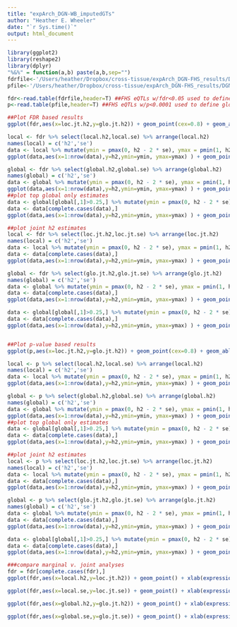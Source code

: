 ```yaml
---
title: "expArch_DGN-WB_imputedGTs"
author: "Heather E. Wheeler"
date: "`r Sys.time()`"
output: html_document
---
```



```r
library(ggplot2)
library(reshape2)
library(dplyr)
"%&%" = function(a,b) paste(a,b,sep="")
fdrfile<-'/Users/heather/Dropbox/cross-tissue/expArch_DGN-FHS_results/DGN-WB.h2.all.models_FHSfdr0.05.all.Chr1-22.2015-03-11.txt'
pfile<-'/Users/heather/Dropbox/cross-tissue/expArch_DGN-FHS_results/DGN-WB.h2.all.models_FHSp0.0001.all.Chr1-22.2015-03-11.txt'

fdr<-read.table(fdrfile,header=T) ##FHS eQTLs w/fdr<0.05 used to define global GRM
p<-read.table(pfile,header=T) ##FHS eQTLs w/p<0.0001 used to define global GRM

##Plot FDR based results
ggplot(fdr,aes(x=loc.jt.h2,y=glo.jt.h2)) + geom_point(cex=0.8) + geom_abline(intercept=1, slope=-1,color='red') + xlab(expression("Local (within 1Mb) h"^2)) + ylab(expression("Global (FHS eQTLs fdr < 0.05) h"^2)) + coord_cartesian(ylim=c(0,1),xlim=c(0,1)) + ggtitle("DGN-WB Joint Heritability")

local <- fdr %>% select(local.h2,local.se) %>% arrange(local.h2) 
names(local) = c('h2','se')
data <- local %>% mutate(ymin = pmax(0, h2 - 2 * se), ymax = pmin(1, h2 + 2 * se) )
ggplot(data,aes(x=1:nrow(data),y=h2,ymin=ymin, ymax=ymax) ) + geom_pointrange(col='gray')+geom_point()+ggtitle('DGN-WB Only Local (w/in 1 Mb) Heritability')

global <- fdr %>% select(global.h2,global.se) %>% arrange(global.h2) 
names(global) = c('h2','se')
data <- global %>% mutate(ymin = pmax(0, h2 - 2 * se), ymax = pmin(1, h2 + 2 * se) )
ggplot(data,aes(x=1:nrow(data),y=h2,ymin=ymin, ymax=ymax) ) + geom_pointrange(col='gray')+geom_point()+ggtitle('DGN-WB Only Global (FHS eQTLs fdr < 0.05) Heritability')
##plot top global only estimates
data <- global[global[,1]>0.25,] %>% mutate(ymin = pmax(0, h2 - 2 * se), ymax = pmin(1, h2 + 2 * se) )
data <- data[complete.cases(data),]
ggplot(data,aes(x=1:nrow(data),y=h2,ymin=ymin, ymax=ymax) ) + geom_pointrange(col='gray')+geom_point()+ggtitle('DGN-WB Only Global (FHS eQTLs fdr < 0.05) Heritability > 0.25')

##plot joint h2 estimates
local <- fdr %>% select(loc.jt.h2,loc.jt.se) %>% arrange(loc.jt.h2) 
names(local) = c('h2','se')
data <- local %>% mutate(ymin = pmax(0, h2 - 2 * se), ymax = pmin(1, h2 + 2 * se) )
data <- data[complete.cases(data),]
ggplot(data,aes(x=1:nrow(data),y=h2,ymin=ymin, ymax=ymax) ) + geom_pointrange(col='gray')+geom_point()+ggtitle('DGN-WB Joint Local (w/in 1 Mb) Heritability')

global <- fdr %>% select(glo.jt.h2,glo.jt.se) %>% arrange(glo.jt.h2) 
names(global) = c('h2','se')
data <- global %>% mutate(ymin = pmax(0, h2 - 2 * se), ymax = pmin(1, h2 + 2 * se) )
data <- data[complete.cases(data),]
ggplot(data,aes(x=1:nrow(data),y=h2,ymin=ymin, ymax=ymax) ) + geom_pointrange(col='gray')+geom_point()+ggtitle('DGN-WB Joint Global (FHS eQTLs fdr < 0.05) Heritability')

data <- global[global[,1]>0.25,] %>% mutate(ymin = pmax(0, h2 - 2 * se), ymax = pmin(1, h2 + 2 * se) )
data <- data[complete.cases(data),]
ggplot(data,aes(x=1:nrow(data),y=h2,ymin=ymin, ymax=ymax) ) + geom_pointrange(col='gray')+geom_point()+ggtitle('DGN-WB Joint Global (FHS eQTLs fdr < 0.05) Heritability > 0.25')


##Plot p-value based results
ggplot(p,aes(x=loc.jt.h2,y=glo.jt.h2)) + geom_point(cex=0.8) + geom_abline(intercept=1, slope=-1,color='red') + xlab(expression("Local (within 1Mb) h"^2)) + ylab(expression("Global (FHS eQTLs p < 0.0001) h"^2)) + coord_cartesian(ylim=c(0,1),xlim=c(0,1)) + ggtitle("DGN-WB Joint Heritability")

local <- p %>% select(local.h2,local.se) %>% arrange(local.h2) 
names(local) = c('h2','se')
data <- local %>% mutate(ymin = pmax(0, h2 - 2 * se), ymax = pmin(1, h2 + 2 * se) )
ggplot(data,aes(x=1:nrow(data),y=h2,ymin=ymin, ymax=ymax) ) + geom_pointrange(col='gray')+geom_point()+ggtitle('DGN-WB Only Local (w/in 1 Mb) Heritability')

global <- p %>% select(global.h2,global.se) %>% arrange(global.h2) 
names(global) = c('h2','se')
data <- global %>% mutate(ymin = pmax(0, h2 - 2 * se), ymax = pmin(1, h2 + 2 * se) )
ggplot(data,aes(x=1:nrow(data),y=h2,ymin=ymin, ymax=ymax) ) + geom_pointrange(col='gray')+geom_point()+ggtitle('DGN-WB Only Global (FHS eQTLs p < 0.0001) Heritability')
##plot top global only estimates
data <- global[global[,1]>0.25,] %>% mutate(ymin = pmax(0, h2 - 2 * se), ymax = pmin(1, h2 + 2 * se) )
data <- data[complete.cases(data),]
ggplot(data,aes(x=1:nrow(data),y=h2,ymin=ymin, ymax=ymax) ) + geom_pointrange(col='gray')+geom_point()+ggtitle('DGN-WB Only Global (FHS eQTLs p < 0.0001) Heritability > 0.25')

##plot joint h2 estimates
local <- p %>% select(loc.jt.h2,loc.jt.se) %>% arrange(loc.jt.h2) 
names(local) = c('h2','se')
data <- local %>% mutate(ymin = pmax(0, h2 - 2 * se), ymax = pmin(1, h2 + 2 * se) )
data <- data[complete.cases(data),]
ggplot(data,aes(x=1:nrow(data),y=h2,ymin=ymin, ymax=ymax) ) + geom_pointrange(col='gray')+geom_point()+ggtitle('DGN-WB Joint Local (w/in 1 Mb) Heritability')

global <- p %>% select(glo.jt.h2,glo.jt.se) %>% arrange(glo.jt.h2) 
names(global) = c('h2','se')
data <- global %>% mutate(ymin = pmax(0, h2 - 2 * se), ymax = pmin(1, h2 + 2 * se) )
data <- data[complete.cases(data),]
ggplot(data,aes(x=1:nrow(data),y=h2,ymin=ymin, ymax=ymax) ) + geom_pointrange(col='gray')+geom_point()+ggtitle('DGN-WB Joint Global (FHS eQTLs p < 0.0001) Heritability')

data <- global[global[,1]>0.25,] %>% mutate(ymin = pmax(0, h2 - 2 * se), ymax = pmin(1, h2 + 2 * se) )
data <- data[complete.cases(data),]
ggplot(data,aes(x=1:nrow(data),y=h2,ymin=ymin, ymax=ymax) ) + geom_pointrange(col='gray')+geom_point()+ggtitle('DGN-WB Joint Global (FHS eQTLs p < 0.0001) Heritability > 0.25')

###compare marginal v. joint analyses
fdr = fdr[complete.cases(fdr),]
ggplot(fdr,aes(x=local.h2,y=loc.jt.h2)) + geom_point() + xlab(expression("Marginal Local h"^2)) + ylab(expression("Joint Local h"^2)) + geom_abline(intercept=0, slope=1,col="red") + ggtitle('DGN-WB Heritability') + coord_cartesian(xlim=c(0,1),ylim=c(0,1))

ggplot(fdr,aes(x=local.se,y=loc.jt.se)) + geom_point() + xlab(expression("Marginal Local h"^2~ "SE")) + ylab(expression("Joint Local h"^2~"SE")) + geom_abline(intercept=0, slope=1,col="red") + ggtitle('DGN-WB Heritability Standard Errors') + coord_cartesian(xlim=c(0,0.13),ylim=c(0,0.13))

ggplot(fdr,aes(x=global.h2,y=glo.jt.h2)) + geom_point() + xlab(expression("Marginal Global h"^2)) + ylab(expression("Joint Global h"^2)) + geom_abline(intercept=0, slope=1,col="red") + ggtitle('DGN-WB Heritability') + coord_cartesian(xlim=c(0,1),ylim=c(0,1))

ggplot(fdr,aes(x=global.se,y=glo.jt.se)) + geom_point() + xlab(expression("Marginal Global h"^2~ "SE")) + ylab(expression("Joint Global h"^2~"SE")) + geom_abline(intercept=0, slope=1,col="red") + ggtitle('DGN-WB Heritability Standard Errors') + coord_cartesian(xlim=c(0,0.2),ylim=c(0,0.2))
```